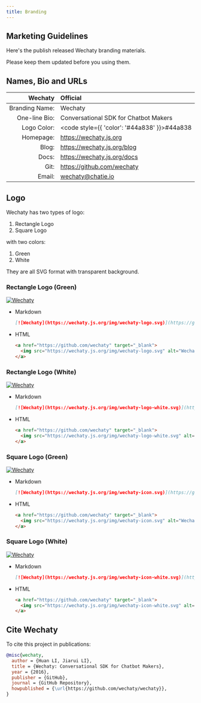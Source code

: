 ```yaml
---
title: Branding
---
```


<!-- markdownlint-disable MD033 -->

## Marketing Guidelines

Here's the publish released Wechaty branding materials.

Please keep them updated before you using them.

## Names, Bio and URLs

Wechaty | Official
---:    | :---
Branding Name: | Wechaty
One-line Bio: | Conversational SDK for Chatbot Makers
Logo Color: | <code style={{ 'color': '#44a838' }}>#44a838</code>
Homepage: | https://wechaty.js.org
Blog: | https://wechaty.js.org/blog
Docs: | https://wechaty.js.org/docs
Git: | https://github.com/wechaty
Email: | wechaty@chatie.io

## Logo

Wechaty has two types of logo:

1. Rectangle Logo
1. Square Logo

with two colors:

1. Green
1. White

They are all SVG format with transparent background.

### Rectangle Logo (Green)

[![Wechaty](../../static/img/wechaty-logo.svg)](https://github.com/wechaty)

- Markdown

  ```md
  [![Wechaty](https://wechaty.js.org/img/wechaty-logo.svg)](https://github.com/wechaty)
  ```

- HTML

  ```html
  <a href="https://github.com/wechaty" target="_blank">
    <img src="https://wechaty.js.org/img/wechaty-logo.svg" alt="Wechaty">
  </a>
  ```

### Rectangle Logo (White)

[![Wechaty](../../static/img/wechaty-logo-white.svg)](https://github.com/wechaty)

- Markdown

  ```md
  [![Wechaty](https://wechaty.js.org/img/wechaty-logo-white.svg)](https://github.com/wechaty)
  ```

- HTML

  ```html
  <a href="https://github.com/wechaty" target="_blank">
    <img src="https://wechaty.js.org/img/wechaty-logo-white.svg" alt="Wechaty">
  </a>
  ```

### Square Logo (Green)

[![Wechaty](../../static/img/wechaty-icon.svg)](https://github.com/wechaty)

- Markdown

  ```md
  [![Wechaty](https://wechaty.js.org/img/wechaty-icon.svg)](https://github.com/wechaty)
  ```

- HTML

  ```html
  <a href="https://github.com/wechaty" target="_blank">
    <img src="https://wechaty.js.org/img/wechaty-icon.svg" alt="Wechaty">
  </a>
  ```

### Square Logo (White)

[![Wechaty](../../static/img/wechaty-icon-white.svg)](https://github.com/wechaty)

- Markdown

  ```md
  [![Wechaty](https://wechaty.js.org/img/wechaty-icon-white.svg)](https://github.com/wechaty)
  ```

- HTML

  ```html
  <a href="https://github.com/wechaty" target="_blank">
    <img src="https://wechaty.js.org/img/wechaty-icon-white.svg" alt="Wechaty">
  </a>
  ```

## Cite Wechaty

To cite this project in publications:

```bibtex
@misc{wechaty,
  author = {Huan LI, Jiarui LI},
  title = {Wechaty: Conversational SDK for Chatbot Makers},
  year = {2016},
  publisher = {GitHub},
  journal = {GitHub Repository},
  howpublished = {\url{https://github.com/wechaty/wechaty}},
}
```

